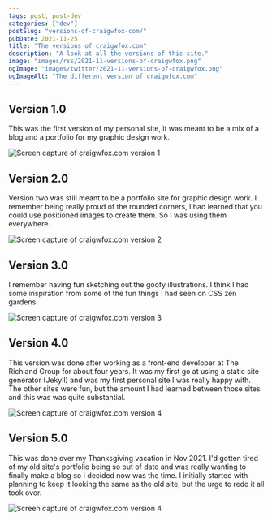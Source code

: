 ```yaml
---
tags: post, post-dev
categories: ["dev"]
postSlug: "versions-of-craigwfox-com/"
pubDate: 2021-11-25
title: "The versions of craigwfox.com"
description: "A look at all the versions of this site."
image: "images/rss/2021-11-versions-of-craigwfox.png"
ogImage: "images/twitter/2021-11-versions-of-craigwfox.png"
ogImageAlt: "The different version of craigwfox.com"
---
```



## Version 1.0

This was the first version of my personal site, it was meant to be a mix of a blog and a portfolio for my graphic design work.

<div class="post-image">
  <Image
    src="/images/posts/2021-11/versions-of-craigwfox/version-1.png"
    alt="Screen capture of craigwfox.com version 1"
    width={imageWidth}
    height={imageHeight}
    format={imageFormat}
    aspectRatio={imageAspectRatio}
  />
</div>

## Version 2.0

Version two was still meant to be a portfolio site for graphic design work. I remember being really proud of the rounded corners, I had learned that you could use positioned images to create them. So I was using them everywhere.

<div class="post-image">
  <Image
    src="/images/posts/2021-11/versions-of-craigwfox/version-2.png"
    alt="Screen capture of craigwfox.com version 2"
    width={imageWidth}
    height={imageHeight}
    format={imageFormat}
    aspectRatio={imageAspectRatio}
  />
</div>

## Version 3.0

I remember having fun sketching out the goofy illustrations. I think I had some inspiration from some of the fun things I had seen on CSS zen gardens.

<div class="post-image">
  <Image
    src="/images/posts/2021-11/versions-of-craigwfox/version-3.png"
    alt="Screen capture of craigwfox.com version 3"
    width={imageWidth}
    height={imageHeight}
    format={imageFormat}
    aspectRatio={imageAspectRatio}
  />
</div>

## Version 4.0

This version was done after working as a front-end developer at The Richland Group for about four years. It was my first go at using a static site generator (Jekyll) and was my first personal site I was really happy with. The other sites were fun, but the amount I had learned between those sites and this was was quite substantial.

<div class="post-image">
  <Image
    src="/images/posts/2021-11/versions-of-craigwfox/version-4.png"
    alt="Screen capture of craigwfox.com version 4"
    width={imageWidth}
    height={imageHeight}
    format={imageFormat}
    aspectRatio={imageAspectRatio}
  />
</div>

## Version 5.0

This was done over my Thanksgiving vacation in Nov 2021. I'd gotten tired of my old site's portfolio being so out of date and was really wanting to finally make a blog so I decided now was the time. I initially started with planning to keep it looking the same as the old site, but the urge to redo it all took over.

<div class="post-image">
  <Image
    src="/images/posts/2021-11/versions-of-craigwfox/version-5.png"
    alt="Screen capture of craigwfox.com version 4"
    width={imageWidth}
    height={imageHeight}
    format={imageFormat}
    aspectRatio={imageAspectRatio}
  />
</div>
